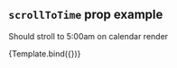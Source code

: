

<Meta title="Core/Scroll to time" component={Calendar} />


## `scrollToTime` prop example

Should stroll to 5:00am on calendar render

<Canvas>
  <Story
    name="Scroll to time"
    args={{
      defaultView: Views.DAY,
      scrollToTime: moment('5:00am', 'h:mma').toDate(),
      events,
    }}
    parameters={{
      controls: { disable: true },
    }}
  >
    {Template.bind({})}
  </Story>
</Canvas>
